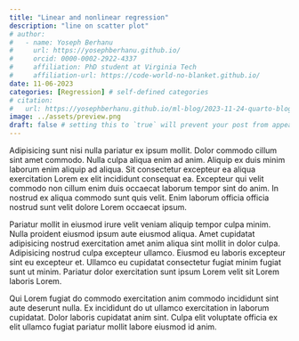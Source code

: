 ```yaml
---
title: "Linear and nonlinear regression"
description: "line on scatter plot"
# author:
#   - name: Yoseph Berhanu
#     url: https://yosephberhanu.github.io/
#     orcid: 0000-0002-2922-4337
#     affiliation: PhD student at Virginia Tech
#     affiliation-url: https://code-world-no-blanket.github.io/
date: 11-06-2023
categories: [Regression] # self-defined categories
# citation: 
#   url: https://yosephberhanu.github.io/ml-blog/2023-11-24-quarto-blogs/ 
image: ../assets/preview.png
draft: false # setting this to `true` will prevent your post from appearing on your listing page until you're ready!
---
```

Adipisicing sunt nisi nulla pariatur ex ipsum mollit. Dolor commodo cillum sint amet commodo. Nulla culpa aliqua enim ad anim. Aliquip ex duis minim laborum enim aliquip ad aliqua. Sit consectetur excepteur ea aliqua exercitation Lorem ex elit incididunt consequat ea.
Excepteur qui velit commodo non cillum enim duis occaecat laborum tempor sint do anim. In nostrud ex aliqua commodo sunt quis velit. Enim laborum officia officia nostrud sunt velit dolore Lorem occaecat ipsum.

Pariatur mollit in eiusmod irure velit veniam aliquip tempor culpa minim. Nulla proident eiusmod ipsum aute eiusmod aliqua. Amet cupidatat adipisicing nostrud exercitation amet anim aliqua sint mollit in dolor culpa.
Adipisicing nostrud culpa excepteur ullamco. Eiusmod eu laboris excepteur sint eu excepteur et. Ullamco eu cupidatat consectetur fugiat minim fugiat sunt ut minim. Pariatur dolor exercitation sunt ipsum Lorem velit sit Lorem laboris Lorem.

Qui Lorem fugiat do commodo exercitation anim commodo incididunt sint aute deserunt nulla. Ex incididunt do ut ullamco exercitation in laborum cupidatat. Dolor laboris cupidatat anim sint. Culpa elit voluptate officia ex elit ullamco fugiat pariatur mollit labore eiusmod id anim.